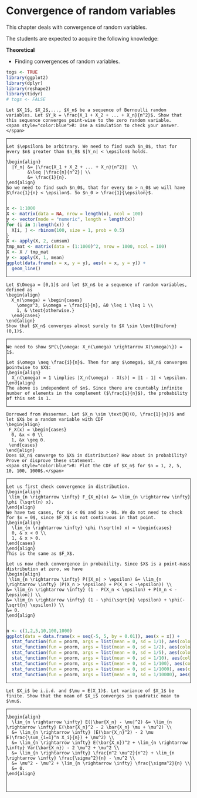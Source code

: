 # Convergence of random variables {#crv}

This chapter deals with convergence of random variables.

The students are expected to acquire the following knowledge:

**Theoretical**

- Finding convergences of random variables.



<style>
.fold-btn { 
  float: right; 
  margin: 5px 5px 0 0;
}
.fold { 
  border: 1px solid black;
  min-height: 40px;
}
</style>

<script type="text/javascript">
$(document).ready(function() {
  $folds = $(".fold");
  $folds.wrapInner("<div class=\"fold-blck\">"); // wrap a div container around content
  $folds.prepend("<button class=\"fold-btn\">Unfold</button>");  // add a button
  $(".fold-blck").toggle();  // fold all blocks
  $(".fold-btn").on("click", function() {  // add onClick event
    $(this).text($(this).text() === "Fold" ? "Unfold" : "Fold");  // if the text equals "Fold", change it to "Unfold"or else to "Fold" 
    $(this).next(".fold-blck").toggle("linear");  // "swing" is the default easing function. This can be further customized in its speed or the overall animation itself.
  })
});
</script>


```r
togs <- TRUE
library(ggplot2)
library(dplyr)
library(reshape2)
library(tidyr)
# togs <- FALSE
```


```exercise
Let $X_1$, $X_2$,..., $X_n$ be a sequence of Bernoulli random variables. Let $Y_k = \frac{X_1 + X_2 + ... + X_n}{n^2}$. Show that this sequence converges point-wise to the zero random variable.
<span style="color:blue">R: Use a simulation to check your answer.</span>

```
<div class="fold">
```solution


Let $\epsilon$ be arbitrary. We need to find such $n_0$, that for every $n$ greater than $n_0$ $|Y_n| < \epsilon$ holds.

\begin{align}
  |Y_n| &= |\frac{X_1 + X_2 + ... + X_n}{n^2}|  \\
        &\leq |\frac{n}{n^2}| \\
        &= \frac{1}{n}.
\end{align}
So we need to find such $n_0$, that for every $n > n_0$ we will have $\frac{1}{n} < \epsilon$. So $n_0 > \frac{1}{\epsilon}$.


```
```r
x <- 1:1000
X <- matrix(data = NA, nrow = length(x), ncol = 100)
y <- vector(mode = "numeric", length = length(x))
for (i in 1:length(x)) {
  X[i, ] <- rbinom(100, size = 1, prob = 0.5)
}
X <- apply(X, 2, cumsum)
tmp_mat <- matrix(data = (1:1000)^2, nrow = 1000, ncol = 100)
X <- X / tmp_mat
y <- apply(X, 1, mean)
ggplot(data.frame(x = x, y = y), aes(x = x, y = y)) +
  geom_line()
```
</div>

```exercise
Let $\Omega = [0,1]$ and let $X_n$ be a sequence of random variables, defined as
\begin{align}
  X_n(\omega) = \begin{cases}
    \omega^3, &\omega = \frac{i}{n}, &0 \leq i \leq 1 \\
    1, & \text{otherwise.}
  \end{cases}
\end{align}
Show that $X_n$ converges almost surely to $X \sim \text{Uniform}(0,1)$.
```
<div class="fold">
```solution


We need to show $P(\{\omega: X_n(\omega) \rightarrow X(\omega)\}) = 1$. 

Let $\omega \neq \frac{i}{n}$. Then for any $\omega$, $X_n$ converges pointwise to $X$:
\begin{align}
  X_n(\omega) = 1 \implies |X_n(\omega) - X(s)| = |1 - 1| < \epsilon.
\end{align}
The above is independent of $n$. Since there are countably infinite number of elements in the complement ($\frac{i}{n}$), the probability of this set is 1.
```
</div>


```exercise
Borrowed from Wasserman. Let $X_n \sim \text{N}(0, \frac{1}{n})$ and let $X$ be a random variable with CDF
\begin{align}
 F_X(x) = \begin{cases}
  0, &x < 0 \\
  1, &x \geq 0.
 \end{cases}
\end{align}
Does $X_n$ converge to $X$ in distribution? How about in probability? Prove or disprove these statement.
<span style="color:blue">R: Plot the CDF of $X_n$ for $n = 1, 2, 5, 10, 100, 1000$.</span>

```
<div class="fold">
```solution
Let us first check convergence in distribution.
\begin{align}
 \lim_{n \rightarrow \infty} F_{X_n}(x) &= \lim_{n \rightarrow \infty} \phi (\sqrt(n) x).
\end{align}
We have two cases, for $x < 0$ and $x > 0$. We do not need to check for $x = 0$, since $F_X$ is not continuous in that point.
\begin{align}
  \lim_{n \rightarrow \infty} \phi (\sqrt(n) x) = \begin{cases}
  0, & x < 0 \\
  1, & x > 0.
\end{cases}
\end{align}
This is the same as $F_X$.

Let us now check convergence in probability. Since $X$ is a point-mass distribution at zero, we have
\begin{align}
 \lim_{n \rightarrow \infty} P(|X_n| > \epsilon) &= \lim_{n \rightarrow \infty} (P(X_n > \epsilon) + P(X_n < -\epsilon)) \\
&= \lim_{n \rightarrow \infty} (1 - P(X_n < \epsilon) + P(X_n < -\epsilon)) \\
&= \lim_{n \rightarrow \infty} (1 - \phi(\sqrt{n} \epsilon) + \phi(- \sqrt{n} \epsilon)) \\
&= 0.
\end{align}


```
```r
n <- c(1,2,5,10,100,1000)
ggplot(data = data.frame(x = seq(-5, 5, by = 0.01)), aes(x = x)) +
  stat_function(fun = pnorm, args = list(mean = 0, sd = 1/1), aes(color = "sd = 1/1")) +
  stat_function(fun = pnorm, args = list(mean = 0, sd = 1/2), aes(color = "sd = 1/2")) +
  stat_function(fun = pnorm, args = list(mean = 0, sd = 1/5), aes(color = "sd = 1/5")) +
  stat_function(fun = pnorm, args = list(mean = 0, sd = 1/10), aes(color = "sd = 1/10")) +
  stat_function(fun = pnorm, args = list(mean = 0, sd = 1/100), aes(color = "sd = 1/100")) +
  stat_function(fun = pnorm, args = list(mean = 0, sd = 1/1000), aes(color = "sd = 1/1000")) +
  stat_function(fun = pnorm, args = list(mean = 0, sd = 1/10000), aes(color = "sd = 1/10000"))
```
</div>


```exercise
Let $X_i$ be i.i.d. and $\mu = E(X_1)$. Let variance of $X_1$ be finite. Show that the mean of $X_i$ converges in quadratic mean to $\mu$. 

```
<div class="fold">
```solution
\begin{align}
  \lim_{n \rightarrow \infty} E(|\bar{X_n} - \mu|^2) &= \lim_{n \rightarrow \infty} E(\bar{X_n}^2 - 2 \bar{X_n} \mu + \mu^2) \\
  &= \lim_{n \rightarrow \infty} (E(\bar{X_n}^2) - 2 \mu E(\frac{\sum_{i=1}^n X_i}{n}) + \mu^2) \\
  &= \lim_{n \rightarrow \infty} E(\bar{X_n})^2 + \lim_{n \rightarrow \infty} Var(\bar{X_n}) - 2 \mu^2 + \mu^2 \\
  &= \lim_{n \rightarrow \infty} \frac{n^2 \mu^2}{n^2} + \lim_{n \rightarrow \infty} \frac{\sigma^2}{n} - \mu^2 \\
  &= \mu^2 - \mu^2 + \lim_{n \rightarrow \infty} \frac{\sigma^2}{n} \\
  &= 0.
\end{align}



```
</div>
